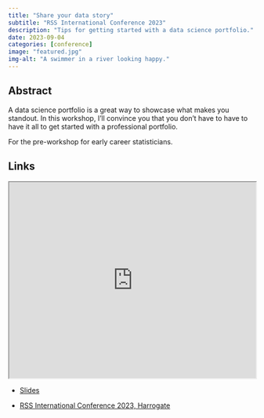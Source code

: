 ```yaml
---
title: "Share your data story"
subtitle: "RSS International Conference 2023"
description: "Tips for getting started with a data science portfolio."
date: 2023-09-04
categories: [conference]
image: "featured.jpg"
img-alt: "A swimmer in a river looking happy."
---
```


## Abstract

A data science portfolio is a great way to showcase what makes you standout. In this workshop, I'll convince you that you don't have to have to have it all to get started with a professional portfolio.

For the pre-workshop for early career statisticians.


## Links

<p align="center">
<iframe src="https://statsrhian.github.io/talks/2023/2023-09-04-share-your-data-story/slides.html#1" width="100%" height = "400px"></iframe>
</p>

-   [Slides](https://statsrhian.github.io/talks/2023/2023-09-04-share-your-data-story/slides.html#1)

-   [RSS International Conference 2023, Harrogate](https://rss.org.uk/training-events/conference-2023/)


